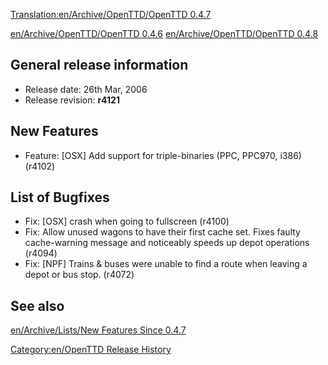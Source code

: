 [[Translation:en/Archive/OpenTTD/OpenTTD 0.4.7]]
[[Category:en/OpenTTD Release History]]

[[en/Archive/OpenTTD/OpenTTD 0.4.6]] [[en/Archive/OpenTTD/OpenTTD 0.4.8]]

==General release information==
*Release date: 26th Mar, 2006
*Release revision: '''r4121'''

==New Features==
*Feature: [OSX] Add support for triple-binaries (PPC, PPC970, i386) (r4102) 

==List of Bugfixes==
*Fix: [OSX] crash when going to fullscreen (r4100) 
*Fix: Allow unused wagons to have their first cache set. Fixes faulty cache-warning message and noticeably speeds up depot operations (r4094) 
*Fix: [NPF] Trains & buses were unable to find a route when leaving a depot or bus stop. (r4072)

==See also==
[[en/Archive/Lists/New Features Since 0.4.7]]